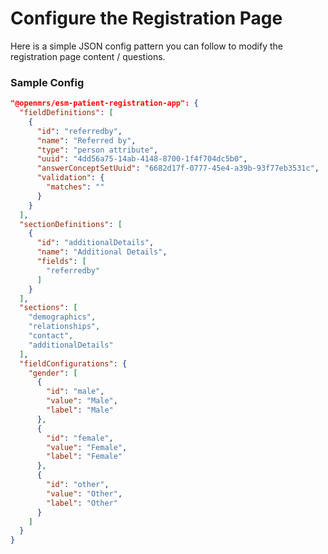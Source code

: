 # Configure the Registration Page

Here is a simple JSON config pattern you can follow to modify the registration page content / questions.

### Sample Config

```json
"@openmrs/esm-patient-registration-app": {
  "fieldDefinitions": [
    {
      "id": "referredby",
      "name": "Referred by",
      "type": "person attribute",
      "uuid": "4dd56a75-14ab-4148-8700-1f4f704dc5b0",
      "answerConceptSetUuid": "6682d17f-0777-45e4-a39b-93f77eb3531c",
      "validation": {
        "matches": ""
      }
    }
  ],
  "sectionDefinitions": [
    {
      "id": "additionalDetails",
      "name": "Additional Details",
      "fields": [
        "referredby"
      ]
    }
  ],
  "sections": [
    "demographics",
    "relationships",
    "contact",
    "additionalDetails"
  ],
  "fieldConfigurations": {
    "gender": [
      {
        "id": "male",
        "value": "Male",
        "label": "Male"
      },
      {
        "id": "female",
        "value": "Female",
        "label": "Female"
      },
      {
        "id": "other",
        "value": "Other",
        "label": "Other"
      }
    ]
  }
}
```
